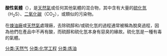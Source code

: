 {{chemref|time=2012-01-26T04:40:43+00:00}}
'''酸性氣體'''（{{lang-en|Acid gas}}），是[[天然氣|天然氣]]或任何其他氣體的混合物，其中含有大量的[[硫化氫|硫化氫]]（H<sub>2</sub>S）、[[二氧化碳|二氧化碳]]（CO<sub>2</sub>），或類似的污染物。
 
在[[煉油廠|煉油廠]]或[[天然氣|天然氣]]處理廠，去除硫醇和/或硫化氫的過程通常被稱為脫臭過程，因為他們在產品中不再有酸，而硫醇和硫化氫本身有惡臭的緣故。硫化氫是一種有毒的氣體。

[[分类:天然气|分类:天然气]]
[[分类:化学工程|分类:化学工程]]
[[分类:炼油|分类:炼油]]